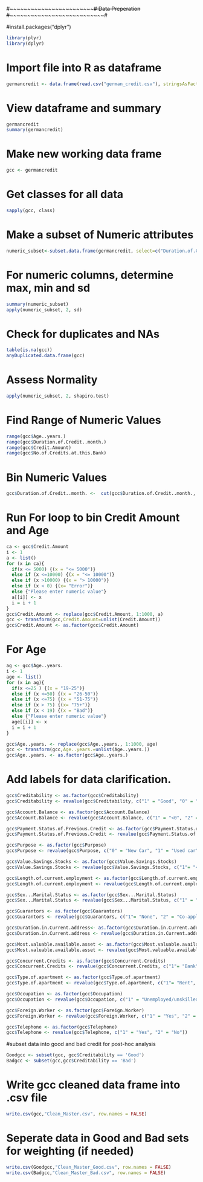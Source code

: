 #~~~~~~~~~~~~~~~~~~~~~~~~~~# Data Preperation #~~~~~~~~~~~~~~~~~~~~~~~~~~~~~#

#install.packages("dplyr")
```{r}
library(plyr)
library(dplyr)
```

# Import file into R as dataframe
```{r}
germancredit <- data.frame(read.csv("german_credit.csv"), stringsAsFactors = FALSE)
```

# View dataframe and summary

```{r}
germancredit
summary(germancredit)
```

# Make new working data frame
```{r}
gcc <- germancredit
```

# Get classes for all data
```{r}
sapply(gcc, class)
```

# Make a subset of Numeric attributes
```{r}
numeric_subset<-subset.data.frame(germancredit, select=c("Duration.of.Credit..month.", "Credit.Amount", "Age..years.", "No.of.Credits.at.this.Bank"))
```

# For numeric columns, determine max, min and sd
```{r}
summary(numeric_subset)
apply(numeric_subset, 2, sd)

```

# Check for duplicates and NAs
```{r}
table(is.na(gcc))
anyDuplicated.data.frame(gcc)
```


# Assess Normality
```{r}
apply(numeric_subset, 2, shapiro.test)
```

# Find Range of Numeric Values
```{r}
range(gcc$Age..years.)
range(gcc$Duration.of.Credit..month.)
range(gcc$Credit.Amount)
range(gcc$No.of.Credits.at.this.Bank)
```

# Bin Numeric Values
```{r}
gcc$Duration.of.Credit..month. <-  cut(gcc$Duration.of.Credit..month., breaks = 7, labels = c("0-6 Months","7-12 Months","13-18 Months","19-24 Months","25-30 Months","31-36 Months", "37-42 Months"))
```


# Run For loop to bin Credit Amount and Age
```{r}
ca <- gcc$Credit.Amount
i <- 1
a <- list()
for (x in ca){
  if(x <= 5000) {(x = "<= 5000")}
  else if (x <=10000) {(x = "<= 10000")}
  else if (x >10000) {(x = "> 10000")}
  else if (x < 0) {(x= "Error")}
  else {"Please enter numeric value"}
  a[[i]] <- x
  i = i + 1
}
gcc$Credit.Amount <- replace(gcc$Credit.Amount, 1:1000, a)
gcc <- transform(gcc,Credit.Amount=unlist(Credit.Amount))
gcc$Credit.Amount <- as.factor(gcc$Credit.Amount)

```

# For Age
```{r}
ag <- gcc$Age..years.
i <- 1
age <- list()
for (x in ag){
  if(x <=25 ) {(x = "19-25")}
  else if (x <=50) {(x = "26-50")}
  else if (x <=75) {(x = "51-75")}
  else if (x > 75) {(x= "75+")}
  else if (x < 19) {(x = "Bad")}
  else {"Please enter numeric value"}
  age[[i]] <- x
  i = i + 1
}

gcc$Age..years. <- replace(gcc$Age..years., 1:1000, age)
gcc <- transform(gcc,Age..years.=unlist(Age..years.))
gcc$Age..years. <- as.factor(gcc$Age..years.)
```


# Add labels for data clarification.

```{r}
gcc$Creditability <- as.factor(gcc$Creditability)
gcc$Creditability <- revalue(gcc$Creditability, c("1" = "Good", "0" = "Bad"))

gcc$Account.Balance <- as.factor(gcc$Account.Balance)
gcc$Account.Balance <- revalue(gcc$Account.Balance, c("1" = "<0", "2" = "0-200", "3" = "<200", "4" = "No_Checking_Account"))

gcc$Payment.Status.of.Previous.Credit <- as.factor(gcc$Payment.Status.of.Previous.Credit)
gcc$Payment.Status.of.Previous.Credit <- revalue(gcc$Payment.Status.of.Previous.Credit, c("0" = "No Credit Taken", "1" = "All Paid", "2" = "Existing Paid", "3" = "Delayed Payment", "4" = "Critical Account"))

gcc$Purpose <- as.factor(gcc$Purpose)
gcc$Purpose <- revalue(gcc$Purpose, c("0" = "New Car", "1" = "Used car", "2" = "Furniture/Equipment", "3" = "Radio/TV", "4" = "Domestic Appliances", "5" = "Repairs", "6" = "Education", "7" = "Vacation", "8" = "Retraining", "9" = "Business", "10" = "Others"))

gcc$Value.Savings.Stocks <- as.factor(gcc$Value.Savings.Stocks)
gcc$Value.Savings.Stocks <- revalue(gcc$Value.Savings.Stocks, c("1"= "<100", "2" = "100-500", "3" = "500-1000", "4" = "> 1000", "5" = "Unknown/No Savings Account "))

gcc$Length.of.current.employment <- as.factor(gcc$Length.of.current.employment)
gcc$Length.of.current.employment <- revalue(gcc$Length.of.current.employment, c("1" = "Unemployed", "2" = "< 1 year", "3" = "1 - 4 years", "4" = "4 - 7 years", "5" = "> 7 years"))

gcc$Sex...Marital.Status <- as.factor(gcc$Sex...Marital.Status)
gcc$Sex...Marital.Status <- revalue(gcc$Sex...Marital.Status, c("1" = "Male_Divorced/Seperated", "2" = "Female_Divorced/Seperated/Married", "3" = "Male_Single", "4" = "Male_Married/Widowed"))

gcc$Guarantors <- as.factor(gcc$Guarantors)
gcc$Guarantors <- revalue(gcc$Guarantors, c("1"= "None", "2" = "Co-applicant", "3" = "Guarantor"))

gcc$Duration.in.Current.address<- as.factor(gcc$Duration.in.Current.address)
gcc$Duration.in.Current.address <- revalue(gcc$Duration.in.Current.address , c("1"= " <=1 year ", "2" = "1 to 2 years", "3" = "2 to 3 years","4" = " >4 years"))

gcc$Most.valuable.available.asset <- as.factor(gcc$Most.valuable.available.asset)
gcc$Most.valuable.available.asset <- revalue(gcc$Most.valuable.available.asset, c("1" = "Real-Estate", "2" = "Savings/Life Insurance", "3" = "Car/Other", "4" = "Unknown/No Property"))

gcc$Concurrent.Credits <- as.factor(gcc$Concurrent.Credits)
gcc$Concurrent.Credits <- revalue(gcc$Concurrent.Credits, c("1"= "Bank", "2" = "Stores", "3" = "None"))

gcc$Type.of.apartment <- as.factor(gcc$Type.of.apartment)
gcc$Type.of.apartment <- revalue(gcc$Type.of.apartment, c("1"= "Rent", "2" = "Own", "3" ="For Free"))

gcc$Occupation <- as.factor(gcc$Occupation)
gcc$Occupation <- revalue(gcc$Occupation, c("1" = "Unemployed/unskilled", "2" = "Unskilled-Resident", "3" = "Skilled employee/Official", "4" = "Management/self-employed/highly qualified employee/officer"))

gcc$Foreign.Worker <- as.factor(gcc$Foreign.Worker)
gcc$Foreign.Worker <- revalue(gcc$Foreign.Worker, c("1" = "Yes", "2" = "No"))

gcc$Telephone <- as.factor(gcc$Telephone)
gcc$Telephone <- revalue(gcc$Telephone, c("1" = "Yes", "2" = "No"))
```



#subset data into good and bad credit for post-hoc analysis
```{r}
Goodgcc <- subset(gcc, gcc$Creditability == 'Good')
Badgcc <- subset(gcc,gcc$Creditability == 'Bad')

```


# Write gcc cleaned data frame into .csv file
```{r}
write.csv(gcc,"Clean_Master.csv", row.names = FALSE)
```


# Seperate data in Good and Bad sets for weighting (if needed)
```{r}
write.csv(Goodgcc,"Clean_Master_Good.csv", row.names = FALSE)
write.csv(Badgcc,"Clean_Master_Bad.csv", row.names = FALSE)
```

